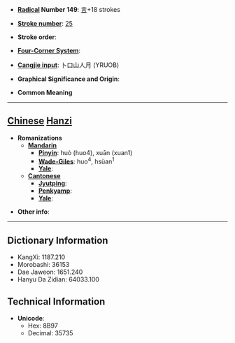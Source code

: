 * '''[[Wiktionary:Chinese radical index| Radical]] Number 149''': [[Wiktionary:Chinese radical index 言|言]]+18 strokes

* '''[[Wiktionary:Chinese total strokes index|Stroke number]]''': [[Wiktionary:Chinese total strokes index 25|25]]

* '''Stroke order''': 

* '''[[Wiktionary:Chinese four corner index|Four-Corner System]]''': 

* '''[[Wiktionary:Chinese Cangjie index|Cangjie input]]''': 卜口山人月 (YRUOB)

* '''Graphical Significance and Origin''': 

* '''Common Meaning'''

----

== [[Chinese]] [[Hanzi]] ==

* '''Romanizations'''
** '''[[Mandarin]]'''
*** '''[[Pinyin]]''': huò (huo4), xuān (xuan1)
*** '''[[Wade-Giles]]''': huo<sup>4</sup>, hsüan<sup>1</sup>
*** '''[[Yale]]''': 
** '''[[Cantonese]]'''
*** '''[[Jyutping]]''':
*** '''[[Penkyamp]]''': 
*** '''[[Yale]]''': 

* '''Other info''': 

----

== Dictionary Information ==

* KangXi: 1187.210
* Morobashi: 36153
* Dae Jaweon: 1651.240
* Hanyu Da Zidian: 64033.100

== Technical Information ==

* '''Unicode''':
** Hex: 8B97
** Decimal: 35735